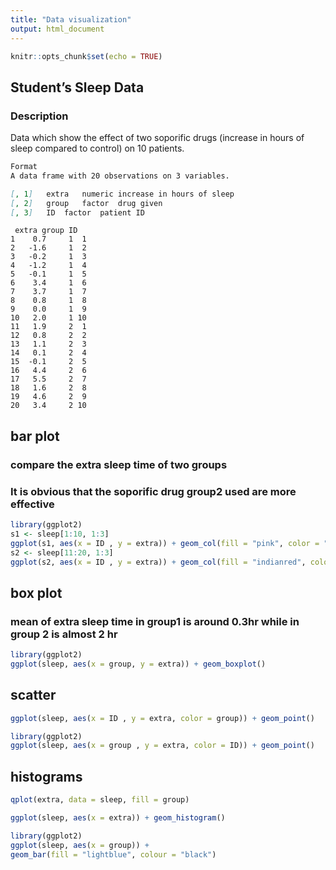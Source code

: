 ```yaml
---
title: "Data visualization"
output: html_document
---
```

```r
knitr::opts_chunk$set(echo = TRUE)
```
## Student's Sleep Data
### Description
Data which show the effect of two soporific drugs (increase in hours of sleep compared to control) on 10 patients.
```markdown
Format
A data frame with 20 observations on 3 variables.

[, 1]	extra	numeric	increase in hours of sleep
[, 2]	group	factor	drug given
[, 3]	ID	factor	patient ID
```

```
 extra group ID
1    0.7     1  1
2   -1.6     1  2
3   -0.2     1  3
4   -1.2     1  4
5   -0.1     1  5
6    3.4     1  6
7    3.7     1  7
8    0.8     1  8
9    0.0     1  9
10   2.0     1 10
11   1.9     2  1
12   0.8     2  2
13   1.1     2  3
14   0.1     2  4
15  -0.1     2  5
16   4.4     2  6
17   5.5     2  7
18   1.6     2  8
19   4.6     2  9
20   3.4     2 10
```
## bar plot
### compare the extra sleep time of two groups
### It is obvious that the soporific drug group2 used are more effective
```R
library(ggplot2)
s1 <- sleep[1:10, 1:3]
ggplot(s1, aes(x = ID , y = extra)) + geom_col(fill = "pink", color = "black")
s2 <- sleep[11:20, 1:3]
ggplot(s2, aes(x = ID , y = extra)) + geom_col(fill = "indianred", color = "black")
```

## box plot 
### mean of extra sleep time in group1 is around 0.3hr while in group 2 is almost 2 hr
```r
library(ggplot2)
ggplot(sleep, aes(x = group, y = extra)) + geom_boxplot()
```

## scatter 
```r
ggplot(sleep, aes(x = ID , y = extra, color = group)) + geom_point()
```

```r
library(ggplot2)
ggplot(sleep, aes(x = group , y = extra, color = ID)) + geom_point()
```

## histograms
```r
qplot(extra, data = sleep, fill = group)
```

```r
ggplot(sleep, aes(x = extra)) + geom_histogram()
```

```r
library(ggplot2)
ggplot(sleep, aes(x = group)) +
geom_bar(fill = "lightblue", colour = "black")
```
